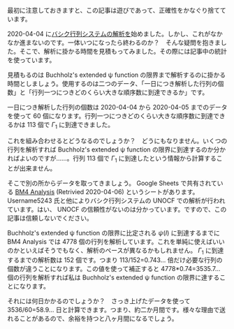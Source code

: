 最初に注意しておきますと、この記事は遊びであって、正確性をかなぐり捨てています。

2020-04-04 に[[ユーザーブログ:Hexirp/バシク行列システムの解析|バシク行列システムの解析]]を始めました。しかし、これがなかなか進まないのです。一体いつになったら終わるのか？　そんな疑問を抱きました。そこで、解析に掛かる時間を見積もってみました。その際には記事中の統計を使っています。

見積もるのは Buchholz's extended ψ function の限界まで解析するのに掛かる時間としましょう。使用するのは二つのデータ、「一日につき解析した行列の個数」と「行列一つにつきどのくらい大きな順序数に到達できるか」です。

一日につき解析した行列の個数は 2020-04-04 から 2020-04-05 までのデータを使って 60 個になります。行列一つにつきどのくらい大きな順序数に到達できるかは 113 個で \( \Gamma _ 1 \) に到達できました。

これを組み合わせるとどうなるのでしょうか？　どうにもなりません。いくつの行列を解析すれば Buchholz's extended ψ function の限界に到達するのか分かればよいのですが……。行列 113 個で \( \Gamma _ 1 \) に到達したという情報から計算することが出来ません。

そこで別の所からデータを取ってきましょう。 Google Sheets で共有されている [https://docs.google.com/spreadsheets/d/1Y4BV65KNPjJ6uBtBBFYDXKo6PFlmEuowyn39XmLh4MI/edit?usp=sharing BM4 Analysis] (Retrivied 2020-04-06) というシートがあります。 Username5243 氏と他によりバシク行列システムの UNOCF での解析が行われています。はい、 UNOCF の信頼性がないのは分かっています。ですので、この記事は信頼しないでください。

Buchholz's extended ψ function の限界に比定される \( \psi ( I ) \) に到達するまでに BM4 Analysis では 4778 個の行列を解析しています。これを単純に使えばいいのかといえばそうでもなく、解析のペースが異なるかもしれません。 \( \Gamma _ 1 \) に到達するまでの解析数は 152 個です。つまり 113/152=0.743... 倍だけ必要な行列の個数が違うことになります。この値を使って補正すると 4778*0.74=3535.7... 個の行列を解析すれば私は Buchholz's extended ψ function の限界に達することになります。

それには何日かかるのでしょうか？　さっき上げたデータを使って 3536/60=58.9... 日と計算できます。つまり、約二か月間です。様々な理由で送れることがあるので、余裕を持つと八ヶ月間になるでしょう。

